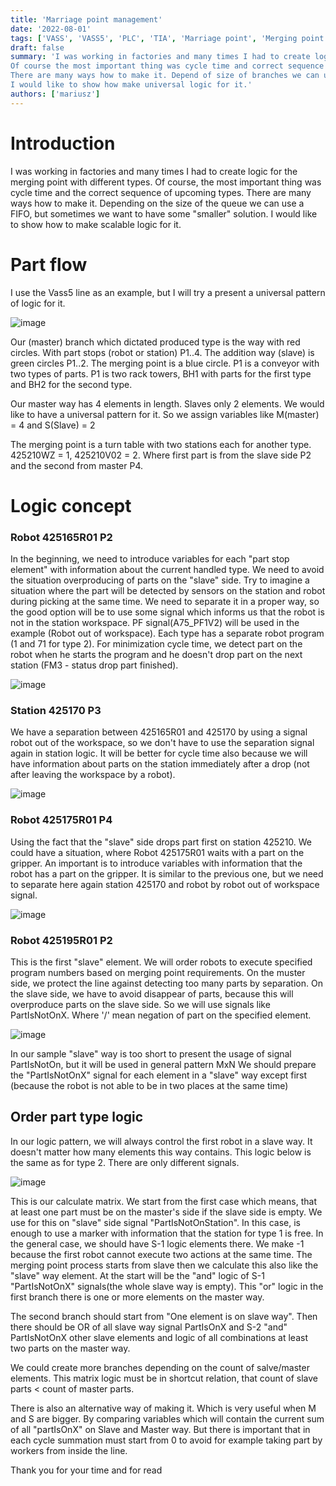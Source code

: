 ```yaml
---
title: 'Marriage point management'
date: '2022-08-01'
tags: ['VASS', 'VASS5', 'PLC', 'TIA', 'Marriage point', 'Merging point', 'Advance logic', 'Speed up']
draft: false
summary: 'I was working in factories and many times I had to create logic for the connection point with different types.
Of course the most important thing was cycle time and correct sequence of upcoming types.
There are many ways how to make it. Depend of size of branches we can use FIFO queue, but sometimes we want to have some smaller solution .
I would like to show how make universal logic for it.'
authors: ['mariusz']
---
```


# Introduction

I was working in factories and many times I had to create logic for the merging point with different types.
Of course, the most important thing was cycle time and the correct sequence of upcoming types.
There are many ways how to make it. Depending on the size of the queue we can use a FIFO, but sometimes we want to have some "smaller" solution.
I would like to show how to make scalable logic for it.

# Part flow

I use the Vass5 line as an example, but I will try a present a universal pattern of logic for it.

![image](/blog/marriage-point-managment/Images/LineOverwiev.jpg)

Our (master) branch which dictated produced type is the way with red circles.
With part stops (robot or station) P1..4.
The addition way (slave) is green circles P1..2.
The merging point is a blue circle.
P1 is a conveyor with two types of parts.
P1 is two rack towers, BH1 with parts for the first type and BH2 for the second type.

Our master way has 4 elements in length. Slaves only 2 elements. We would like to have a universal pattern for it.
So we assign variables like M(master) = 4 and S(Slave) = 2

The merging point is a turn table with two stations each for another type. 425210WZ = 1, 425210V02 = 2.
Where first part is from the slave side P2 and the second from master P4.

# Logic concept

### Robot 425165R01 P2

In the beginning, we need to introduce variables for each "part stop element" with information about the current handled type.
We need to avoid the situation overproducing of parts on the "slave" side.
Try to imagine a situation where the part will be detected by sensors on the station and robot during picking at the same time.
We need to separate it in a proper way, so the good option will be to use some signal which informs us that the robot is not in the station workspace.
PF signal(A75_PF1V2) will be used in the example (Robot out of workspace). Each type has a separate robot program (1 and 71 for type 2).
For minimization cycle time, we detect part on the robot when he starts the program and he doesn't drop part on the next station (FM3 - status drop part finished).

![image](/blog/marriage-point-managment/Images/425165R01_PartOnRobot.jpg)

### Station 425170 P3

We have a separation between 425165R01 and 425170 by using a signal robot out of the workspace, so we don't have to use the separation signal again in station logic.
It will be better for cycle time also because we will have information about parts on the station immediately after a drop (not after leaving the workspace by a robot).

![image](/blog/marriage-point-managment/Images/425170_PartOnStation.jpg)

### Robot 425175R01 P4

Using the fact that the "slave" side drops part first on station 425210.
We could have a situation, where Robot 425175R01 waits with a part on the gripper.
An important is to introduce variables with information that the robot has a part on the gripper.
It is similar to the previous one, but we need to separate here again station 425170 and robot by robot out of workspace signal.

![image](/blog/marriage-point-managment/Images/425175R01_PartIsOnRobot.bmp)

### Robot 425195R01 P2

This is the first "slave" element. We will order robots to execute specified program numbers based on merging point requirements.
On the muster side, we protect the line against detecting too many parts by separation.
On the slave side, we have to avoid disappear of parts, because this will overproduce parts on the slave side.
So we will use signals like PartIsNotOnX. Where '/' mean negation of part on the specified element.

![image](/blog/marriage-point-managment/Images/425195R01_PartIsNotOnRobot.bmp)

In our sample "slave" way is too short to present the usage of signal PartIsNotOn, but it will be used in general pattern MxN
We should prepare the "PartIsNotOnX" signal for each element in a "slave" way except first (because the robot is not able to be in two places at the same time)

## Order part type logic

In our logic pattern, we will always control the first robot in a slave way.
It doesn't matter how many elements this way contains. This logic below is the same as for type 2.
There are only different signals.

![image](/blog/marriage-point-managment/Images/425195R01_Order_1.bmp)

This is our calculate matrix. We start from the first case which means, that at least one part must be on the master's side if the slave side is empty.
We use for this on "slave" side signal "PartIsNotOnStation".
In this case, is enough to use a marker with information that the station for type 1 is free.
In the general case, we should have S-1 logic elements there. We make -1 because the first robot cannot execute two actions at the same time.
The merging point process starts from slave then we calculate this also like the "slave" way element.
At the start will be the "and" logic of S-1 "PartIsNotOnX" signals(the whole slave way is empty).
This "or" logic in the first branch there is one or more elements on the master way.

The second branch should start from "One element is on slave way".
Then there should be OR of all slave way signal PartIsOnX and S-2 "and" PartIsNotOnX other slave elements
and logic of all combinations at least two parts on the master way.

We could create more branches depending on the count of salve/master elements.
This matrix logic must be in shortcut relation, that count of slave parts < count of master parts.

There is also an alternative way of making it. Which is very useful when M and S are bigger.
By comparing variables which will contain the current sum of all "partIsOnX" on Slave and Master way.
But there is important that in each cycle summation must start from 0 to avoid for example taking part by workers from inside the line.

Thank you for your time and for read